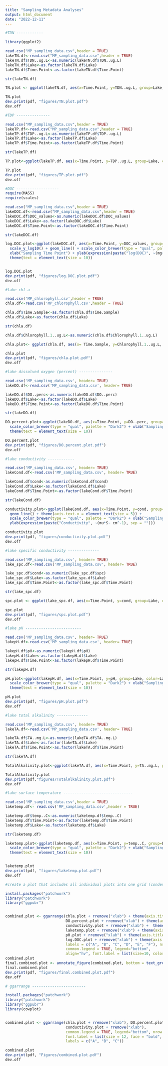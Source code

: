 ```yaml
---
title: "Sampling Metadata Analyses"
output: html_document
date: "2022-12-11"
---
```


```r
#TDN ------------

library(ggplot2)

read.csv("MP_sampling_data.csv",header = TRUE)
lakeTN.df<-read.csv("MP_sampling_data.csv",header = TRUE)
lakeTN.df$TDN..ug.L<-as.numeric(lakeTN.df$TDN..ug.L)
lakeTN.df$Lake<-as.factor(lakeTN.df$Lake)
lakeTN.df$Time.Point<-as.factor(lakeTN.df$Time.Point)

str(lakeTN.df)

TN.plot <- ggplot(lakeTN.df, aes(x=Time.Point, y=TDN..ug.L, group=Lake, color=Lake)) + geom_line() + scale_color_brewer(type = "qual", palette = "Dark2") + xlab("Sampling Time Point") + ylab(expression(paste("TDN", ~(mu*g~L^-1), sep = "")))

TN.plot
dev.print(pdf, "figures/TN.plot.pdf")
dev.off
```
```r
#TDP ---------------

read.csv("MP_sampling_data.csv",header = TRUE)
lakeTP.df<-read.csv("MP_sampling_data.csv",header = TRUE)
lakeTP.df$TDP..ug.L<-as.numeric(lakeTP.df$TDP..ug.L)
lakeTP.df$Lake<-as.factor(lakeTP.df$Lake)
lakeTP.df$Time.Point<-as.factor(lakeTP.df$Time.Point)

str(lakeTP.df)

TP.plot<-ggplot(lakeTP.df, aes(x=Time.Point, y=TDP..ug.L, group=Lake, color=Lake)) + geom_line() + scale_color_brewer(type = "qual", palette = "Dark2") + xlab("Sampling Time Point") + ylab(expression(paste("TDP", ~(mu*g~L^-1), sep = "")))

TP.plot
dev.print(pdf, "figures/TP.plot.pdf")
dev.off
```

```r
#DOC -------------------
require(MASS)
require(scales)

read.csv("MP_sampling_data.csv",header = TRUE)
lakeDOC.df<-read.csv("MP_sampling_data.csv",header = TRUE)
lakeDOC.df$DOC_values<-as.numeric(lakeDOC.df$DOC_values)
lakeDOC.df$Lake<-as.factor(lakeDOC.df$Lake)
lakeDOC.df$Time.Point<-as.factor(lakeDOC.df$Time.Point)

str(lakeDOC.df)

log.DOC.plot<-ggplot(lakeDOC.df, aes(x=Time.Point, y=DOC_values, group=Lake, color=Lake)) +
  scale_y_log10() + geom_line() + scale_color_brewer(type = "qual", palette = "Dark2") + 
  xlab("Sampling Time Point") + ylab(expression(paste("log(DOC)", ~(mg~L^-1), sep = ""))) +
  theme(text = element_text(size = 10))


log.DOC.plot
dev.print(pdf, "figures/log.DOC.plot.pdf")
dev.off
```



```r
#lake chl-a --------------------------

read.csv('MP_chlorophyll.csv',header = TRUE)
chla.df<-read.csv('MP_chlorophyll.csv',header = TRUE)

chla.df$Time.Sample<-as.factor(chla.df$Time.Sample)
chla.df$Lake<-as.factor(chla.df$Lake)

str(chla.df)

chla.df$Chlorophyll.1..ug.L<-as.numeric(chla.df$Chlorophyll.1..ug.L)

chla.plot<- ggplot(chla.df, aes(x= Time.Sample, y=Chlorophyll.1..ug.L, group=Lake, color=Lake)) + geom_line() + scale_color_brewer(type = "qual", palette = "Dark2") + xlab("Sampling Time Point") + theme(axis.text = element_text(size=7)) +  ylab(expression(paste("Chl-a", ~(mu*g~ L^-1), sep = "")))

chla.plot
dev.print(pdf, "figures/chla.plot.pdf")
dev.off

```


```r
#lake dissolved oxygen (percent) ---------------

read.csv('MP_sampling_data.csv', header= TRUE)
lakeDO.df<-read.csv('MP_sampling_data.csv', header= TRUE)

lakeDO.df$DO..perc<-as.numeric(lakeDO.df$DO..perc)
lakeDO.df$Lake<-as.factor(lakeDO.df$Lake)
lakeDO.df$Time.Point<-as.factor(lakeDO.df$Time.Point)

str(lakeDO.df)

DO.percent.plot<-ggplot(lakeDO.df, aes(x=Time.Point, y=DO..perc, group=Lake, color=Lake)) + geom_line() + 
  scale_color_brewer(type = "qual", palette = "Dark2") + xlab("Sampling Time Point") + ylab("DO (%)") +
  theme(text = element_text(size = 10))

DO.percent.plot
dev.print(pdf, "figures/DO.percent.plot.pdf")
dev.off


```
```r
#lake conductivity ------------

read.csv('MP_sampling_data.csv', header= TRUE)
lakeCond.df<-read.csv('MP_sampling_data.csv', header= TRUE)

lakeCond.df$cond<-as.numeric(lakeCond.df$cond)
lakeCond.df$Lake<-as.factor(lakeCond.df$Lake)
lakeCond.df$Time.Point<-as.factor(lakeCond.df$Time.Point)

str(lakeCond.df)

conductivity.plot<-ggplot(lakeCond.df, aes(x=Time.Point, y=cond, group=Lake, color=Lake)) +
  geom_line() + theme(axis.text.x = element_text(size = 5)) +
  scale_color_brewer(type = "qual", palette = "Dark2") + xlab("Sampling Time Point") +
  ylab(expression(paste("Conductivity", ~(mu*S~ cm^-1), sep = "")))

conductivity.plot
dev.print(pdf, "figures/conductivity.plot.pdf")
dev.off
```
```r
#lake specific conductivity --------------

read.csv('MP_sampling_data.csv', header= TRUE)
lake_spc.df<-read.csv('MP_sampling_data.csv', header= TRUE)

lake_spc.df$cond<-as.numeric(lake_spc.df$spc)
lake_spc.df$Lake<-as.factor(lake_spc.df$Lake)
lake_spc.df$Time.Point<-as.factor(lake_spc.df$Time.Point)

str(lake_spc.df)

spc.plot <- ggplot(lake_spc.df, aes(x=Time.Point, y=cond, group=Lake, color=Lake)) + geom_line() + scale_color_brewer(type = "qual", palette = "Dark2") + ylab(expression(paste("spc", ~(mu*S~ cm^-1)))) + xlab("Sampling Time Point") + ylab("spc")

spc.plot
dev.print(pdf, "figures/spc.plot.pdf")
dev.off
```

```r
#lake pH -------------------------

read.csv('MP_sampling_data.csv', header= TRUE)
lakepH.df<-read.csv('MP_sampling_data.csv', header= TRUE)

lakepH.df$pH<-as.numeric(lakepH.df$pH)
lakepH.df$Lake<-as.factor(lakepH.df$Lake)
lakepH.df$Time.Point<-as.factor(lakepH.df$Time.Point)

str(lakepH.df)

pH.plot<-ggplot(lakepH.df, aes(x=Time.Point, y=pH, group=Lake, color=Lake)) + geom_line() +
  scale_color_brewer(type = "qual", palette = "Dark2") + xlab("Sampling Time Point") +
  theme(text = element_text(size = 10))

pH.plot
dev.print(pdf, "figures/pH.plot.pdf")
dev.off
```


```r
#lake total alkalinity --------------

read.csv('MP_sampling_data.csv', header= TRUE)
lakeTA.df<-read.csv('MP_sampling_data.csv', header= TRUE)

lakeTA.df$TA..mg.L<-as.numeric(lakeTA.df$TA..mg.L)
lakeTA.df$Lake<-as.factor(lakeTA.df$Lake)
lakeTA.df$Time.Point<-as.factor(lakeTA.df$Time.Point)

str(lakeTA.df)

TotalAlkalinity.plot<-ggplot(lakeTA.df, aes(x=Time.Point, y=TA..mg.L, group=Lake, color=Lake)) + geom_line() + scale_color_brewer(type = "qual", palette = "Dark2") + xlab("Sampling Time Point") +  ylab("Total Alkalinity (mg/L)")

TotalAlkalinity.plot
dev.print(pdf,"figures/TotalAlkalinity.plot.pdf")
dev.off
```





```r
#lake surface temperature -------------------------------

read.csv('MP_sampling_data.csv',header = TRUE)
laketemp.df<- read.csv('MP_sampling_data.csv',header = TRUE)

laketemp.df$temp..C<-as.numeric(laketemp.df$temp..C)
laketemp.df$Time.Point<-as.factor(laketemp.df$Time.Point)
laketemp.df$Lake<-as.factor(laketemp.df$Lake)

str(laketemp.df)

laketemp.plot<-ggplot(laketemp.df, aes(x=Time.Point, y=temp..C, group=Lake, color=Lake)) + geom_line() +
  scale_color_brewer(type = "qual", palette = "Dark2") + xlab("Sampling Time Point") + ylab("Temperature(°C)") +
  theme(text = element_text(size = 10))   


laketemp.plot
dev.print(pdf, "figures/laketemp.plot.pdf")
dev.off
```



```r

#create a plot that includes all individual plots into one grid (condense all above plots into one figure)

install.packages("patchwork")
library("patchwork")
library("ggpubr")


combined.plot <- ggarrange(chla.plot + rremove("xlab") + theme(axis.title.y=element_text(size=8)),
                           DO.percent.plot + rremove("xlab") + theme(axis.title.y=element_text(size=8)),
                           conductivity.plot + rremove("xlab") +  theme(axis.title.y=element_text(size=8)),
                           laketemp.plot + rremove("xlab") + theme(axis.title.y=element_text(size=8)),
                           pH.plot + rremove("xlab") + theme(axis.title.y=element_text(size=8)), 
                           log.DOC.plot + rremove("xlab") + theme(axis.title.y=element_text(size=8)),
                           labels = c("A", "B", "C", "D", "E", "F"), nrow = 2, ncol = 3,
                           common.legend = TRUE, legend="bottom",
                           align="hv", font.label = list(size=10, color="black", family=NULL, position = "top"))
combined.plot
final.combined.plot <- annotate_figure(combined.plot, bottom = text_grob("Sampling Time Point", vjust = -6))
final.combined.plot
dev.print(pdf, "figures/final.combined.plot.pdf")
dev.off


```

```r
# ggarrange ------------------------

install.packages("patchwork")
library("patchwork")
library("ggpubr")
library(cowplot)


combined.plot <- ggarrange(chla.plot + rremove("xlab"), DO.percent.plot + rremove("xlab"), 
                           conductivity.plot + rremove("xlab"),
                           common.legend = TRUE, legend="bottom", nrow = 2, ncol = 2, vjust = 2, 
                           font.label = list(size = 12, face = "bold", color ="black"), 
                           labels = c("A", "B", "C"))

combined.plot
dev.print(pdf, "Figures/combined.plot.pdf")
dev.off
```



